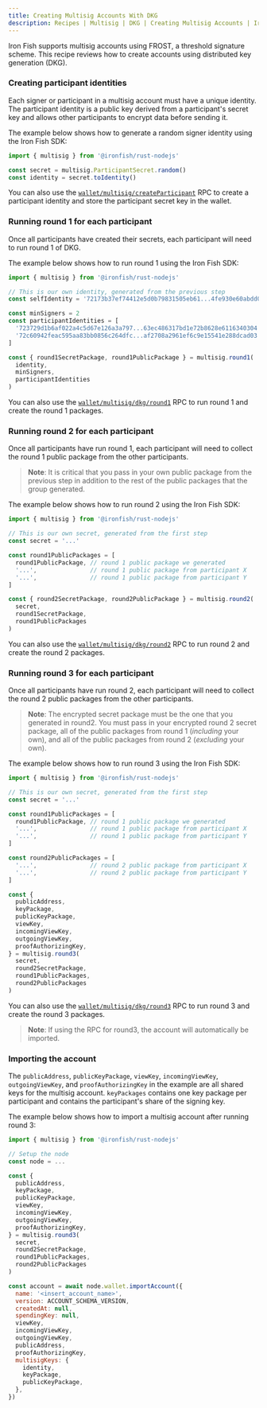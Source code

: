 ```yaml
---
title: Creating Multisig Accounts With DKG
description: Recipes | Multisig | DKG | Creating Multisig Accounts | Iron Fish Documentation
---
```


Iron Fish supports multisig accounts using FROST, a threshold signature scheme. This recipe reviews how to create accounts using distributed key generation (DKG).

### Creating participant identities

Each signer or participant in a multisig account must have a unique identity. The participant identity is a public key derived from a participant's secret key and allows other participants to encrypt data before sending it.

The example below shows how to generate a random signer identity using the Iron Fish SDK:

```js
import { multisig } from '@ironfish/rust-nodejs'

const secret = multisig.ParticipantSecret.random()
const identity = secret.toIdentity()
```

You can also use the [`wallet/multisig/createParticipant`](/developers/documentation/rpc/wallet/multisig/create_participant) RPC to create a participant identity and store the participant secret key in the wallet.

### Running round 1 for each participant

Once all participants have created their secrets, each participant will need to run round 1 of DKG.

The example below shows how to run round 1 using the Iron Fish SDK:

```js
import { multisig } from '@ironfish/rust-nodejs'

// This is our own identity, generated from the previous step
const selfIdentity = '72173b37ef74412e5d0b79831505eb61...4fe930e60abdd0274ac3c0577112e503'

const minSigners = 2
const participantIdentities = [
  '723729d1b6af022a4c5d67e126a3a797...63ec486317bd1e72b8628e6116340304', // participant X
  '72c60942feac595aa83bb0856c264dfc...af2708a2961ef6c9e15541e288dcad03', // participant Y
]

const { round1SecretPackage, round1PublicPackage } = multisig.round1(
  identity,
  minSigners,
  participantIdentities
)
```

You can also use the [`wallet/multisig/dkg/round1`](/developers/documentation/rpc/wallet/multisig/dkg/round1) RPC to run round 1 and create the round 1 packages.

### Running round 2 for each participant

Once all participants have run round 1, each participant will need to collect the round 1 public package from the other participants.

> **Note**: It is critical that you pass in your own public package from the previous step in addition to the rest of the public packages that the group generated.

The example below shows how to run round 2 using the Iron Fish SDK:

```js
import { multisig } from '@ironfish/rust-nodejs'

// This is our own secret, generated from the first step
const secret = '...'

const round1PublicPackages = [
  round1PublicPackage, // round 1 public package we generated
  '...',               // round 1 public package from participant X
  '...',               // round 1 public package from participant Y
]

const { round2SecretPackage, round2PublicPackage } = multisig.round2(
  secret,
  round1SecretPackage,
  round1PublicPackages
)
```

You can also use the [`wallet/multisig/dkg/round2`](/developers/documentation/rpc/wallet/multisig/dkg/round2) RPC to run round 2 and create the round 2 packages.

### Running round 3 for each participant

Once all participants have run round 2, each participant will need to collect the round 2 public packages from the other participants.

> **Note**: The encrypted secret package must be the one that you generated in round2. You must pass in your encrypted round 2 secret package, all of the public packages from round 1 (*including* your own), and all of the public packages from round 2 (*excluding* your own).

The example below shows how to run round 3 using the Iron Fish SDK:

```js
import { multisig } from '@ironfish/rust-nodejs'

// This is our own secret, generated from the first step
const secret = '...'

const round1PublicPackages = [
  round1PublicPackage, // round 1 public package we generated
  '...',               // round 1 public package from participant X
  '...',               // round 1 public package from participant Y
]

const round2PublicPackages = [
  '...',               // round 2 public package from participant X
  '...',               // round 2 public package from participant Y
]

const {
  publicAddress,
  keyPackage,
  publicKeyPackage,
  viewKey,
  incomingViewKey,
  outgoingViewKey,
  proofAuthorizingKey,
} = multisig.round3(
  secret,
  round2SecretPackage,
  round1PublicPackages,
  round2PublicPackages
)
```

You can also use the [`wallet/multisig/dkg/round3`](/developers/documentation/rpc/wallet/multisig/dkg/round3) RPC to run round 3 and create the round 3 packages.

> **Note**: If using the RPC for round3, the account will automatically be imported.

### Importing the account

The `publicAddress`, `publicKeyPackage`, `viewKey`, `incomingViewKey`, `outgoingViewKey`, and `proofAuthorizingKey` in the example are all shared keys for the multisig account. `keyPackages` contains one key package per participant and contains the participant's share of the signing key.

The example below shows how to import a multisig account after running round 3:

```js
import { multisig } from '@ironfish/rust-nodejs'

// Setup the node
const node = ...

const {
  publicAddress,
  keyPackage,
  publicKeyPackage,
  viewKey,
  incomingViewKey,
  outgoingViewKey,
  proofAuthorizingKey,
} = multisig.round3(
  secret,
  round2SecretPackage,
  round1PublicPackages,
  round2PublicPackages
)

const account = await node.wallet.importAccount({
  name: '<insert_account_name>',
  version: ACCOUNT_SCHEMA_VERSION,
  createdAt: null,
  spendingKey: null,
  viewKey,
  incomingViewKey,
  outgoingViewKey,
  publicAddress,
  proofAuthorizingKey,
  multisigKeys: {
    identity,
    keyPackage,
    publicKeyPackage,
  },
})
```